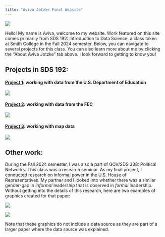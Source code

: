 ```yaml
---
title: "Aviva Jotzke Final Website"
---
```


![](self.jpg)

Hello! My name is Aviva, welcome to my website. Work featured on this site comes primarily from SDS 192: Introduction to Data Science, a class taken at Smith College in the Fall 2024 semester. Below, you can navigate to several projects for this class. You can also learn more about me by clicking the "About Aviva Jotzke" tab above. I look forward to getting to know you!

## Projects in SDS 192:

#### [Project 1](projects/scorecard_analysis.qmd): working with data from the U.S. Department of Education

![](project-1.png)

#### [Project 2](projects/fec-analysis.qmd): working with data from the FEC

![](project-2.png)

#### [Project 3](projects/mapping.qmd): working with map data

![](project-3.png)

## Other work:

During the Fall 2024 semester, I was also a part of GOV/SDS 338: Political Networks. This class was a research seminar. As my final project, I conducted research on informal power in the U.S. House of Representatives. My partner and I looked into whether there was a similar gender-gap in *informal* leadership that is observed in *formal* leadership. Without getting into the details of this research, here are two examples of graphics created for that paper:

![](example-work-2.png)

![](example-work.png)

Note that these graphics do not include a data source as they are part of a larger paper where the data source was explained.
